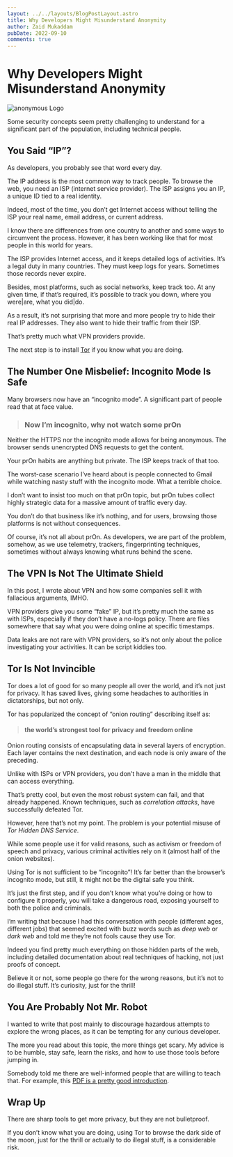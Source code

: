 ```yaml
---
layout: ../../layouts/BlogPostLayout.astro
title: Why Developers Might Misunderstand Anonymity
author: Zaid Mukaddam
pubDate: 2022-09-10
comments: true
---
```


# Why Developers Might Misunderstand Anonymity

<img src="/images/developers-anonymity.png" alt="anonymous Logo" class="rounded-xl" />

Some security concepts seem pretty challenging to understand for a significant part of the population, including technical people.

## You Said “IP”?

As developers, you probably see that word every day.

The IP address is the most common way to track people. To browse the web, you need an ISP (internet service provider). The ISP assigns you an IP, a unique ID tied to a real identity.

Indeed, most of the time, you don’t get Internet access without telling the ISP your real name, email address, or current address.

I know there are differences from one country to another and some ways to circumvent the process. However, it has been working like that for most people in this world for years.

The ISP provides Internet access, and it keeps detailed logs of activities. It’s a legal duty in many countries. They must keep logs for years. Sometimes those records never expire.

Besides, most platforms, such as social networks, keep track too. At any given time, if that’s required, it’s possible to track you down, where you were|are, what you did|do.

As a result, it’s not surprising that more and more people try to hide their real IP addresses. They also want to hide their traffic from their ISP.

That’s pretty much what VPN providers provide.

The next step is to install [Tor](https://www.torproject.org/) if you know what you are doing.

## The Number One Misbelief: Incognito Mode Is Safe

Many browsers now have an “incognito mode”. A significant part of people read that at face value.

> ### Now I’m incognito, why not watch some prOn

Neither the HTTPS nor the incognito mode allows for being anonymous. The browser sends unencrypted DNS requests to get the content.

Your prOn habits are anything but private. The ISP keeps track of that too.

The worst-case scenario I’ve heard about is people connected to Gmail while watching nasty stuff with the incognito mode. What a terrible choice.

I don’t want to insist too much on that prOn topic, but prOn tubes collect highly strategic data for a massive amount of traffic every day.

You don’t do that business like it’s nothing, and for users, browsing those platforms is not without consequences.

Of course, it’s not all about prOn. As developers, we are part of the problem, somehow, as we use telemetry, trackers, fingerprinting techniques, sometimes without always knowing what runs behind the scene.

## The VPN Is Not The Ultimate Shield

In this post, I wrote about VPN and how some companies sell it with fallacious arguments, IMHO.

VPN providers give you some “fake” IP, but it’s pretty much the same as with ISPs, especially if they don’t have a no-logs policy. There are files somewhere that say what you were doing online at specific timestamps.

Data leaks are not rare with VPN providers, so it’s not only about the police investigating your activities. It can be script kiddies too.

## Tor Is Not Invincible

Tor does a lot of good for so many people all over the world, and it’s not just for privacy. It has saved lives, giving some headaches to authorities in dictatorships, but not only.

Tor has popularized the concept of “onion routing” describing itself as:

> #### the world’s strongest tool for privacy and freedom online
Onion routing consists of encapsulating data in several layers of encryption. Each layer contains the next destination, and each node is only aware of the preceding.

Unlike with ISPs or VPN providers, you don’t have a man in the middle that can access everything.

That’s pretty cool, but even the most robust system can fail, and that already happened. Known techniques, such as _correlation attacks_, have successfully defeated Tor.

However, here that’s not my point. The problem is your potential misuse of _Tor Hidden DNS Service_.

While some people use it for valid reasons, such as activism or freedom of speech and privacy, various criminal activities rely on it (almost half of the onion websites).

Using Tor is not sufficient to be “incognito”! It’s far better than the browser’s incognito mode, but still, it might not be the digital safe you think.

It’s just the first step, and if you don’t know what you’re doing or how to configure it properly, you will take a dangerous road, exposing yourself to both the police and criminals.

I’m writing that because I had this conversation with people (different ages, different jobs) that seemed excited with buzz words such as _deep web_ or _dark web_ and told me they’re not fools cause they use Tor.

Indeed you find pretty much everything on those hidden parts of the web, including detailed documentation about real techniques of hacking, not just proofs of concept.

Believe it or not, some people go there for the wrong reasons, but it’s not to do illegal stuff. It’s curiosity, just for the thrill!

## You Are Probably Not Mr. Robot
I wanted to write that post mainly to discourage hazardous attempts to explore the wrong places, as it can be tempting for any curious developer.

The more you read about this topic, the more things get scary. My advice is to be humble, stay safe, learn the risks, and how to use those tools before jumping in.

Somebody told me there are well-informed people that are willing to teach that. For example, this [PDF is a pretty good introduction](https://anonymousplanet.org/guide.pdf).

## Wrap Up

There are sharp tools to get more privacy, but they are not bulletproof.

If you don’t know what you are doing, using Tor to browse the dark side of the moon, just for the thrill or actually to do illegal stuff, is a considerable risk.
